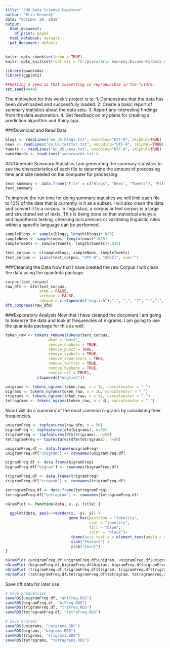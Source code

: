 ---
title: "JHU Data Science Capstone"
author: "Erin Kennedy"
date: "October 29, 2019"
output:
  html_document:
    df_print: paged
  html_notebook: default
  pdf_document: default
---

```{r setup, include=FALSE}
knitr::opts_chunk$set(echo = TRUE)
knitr::opts_knit$set(root.dir = "C:/Users/Erin Kennedy/Documents/Data Analytics Certificate/10 Capstone/Week 1/final/en_US")

library(quanteda)
library(ggplot2)

##Setting a seed so that subsetting is reproducible in the future.
set.seed(4444)
```

The motivation for this week's project is to: 
1. Demonstrate that the data has been downloaded and successfully loaded.
2. Create a basic report of summary statistics about the data sets.
3. Report any interesting findings from the data exploration.
4. Get feedback on my plans for creating a prediction algorithm and Shiny app.

###Download and Read Data

```{r Load_Data}
blogs <- readLines("en_US.blogs.txt", encoding="UTF-8", skipNul=TRUE)
news <- readLines("en_US.twitter.txt", encoding="UTF-8", skipNul=TRUE)
tweets <- readLines("en_US.news.txt", encoding="UTF-8", skipNul=TRUE)
swearWords <- readLines('swearwords.txt')
```

###Generate Summary Statistics
I am generating the summary statistics to see the characteristics of each file to determine the amount of processing time and size needed on the computer for processing.

```{r Text_Summary, echo=FALSE}
text_summary <- data.frame('File' = c("Blogs", "News", "Tweets"), "File Size" = sapply(list(blogs, news, tweets), function(x){format(object.size(x), "MB")}), 'Entries' = sapply(list(blogs, news, tweets), function(x){length(x)}), 'Max Char' = sapply(list(blogs, news, tweets), function(x){max(unlist(lapply(x,function(y) nchar(y))))}))
text_summary
```
To improve the run time for doing summary statistics we will limit each file to 10% of the data that is currently in it as a subset. I will also clean the data and convert it to a corpus. In linguistics, a corpus or text corpus is a large and structured set of texts. This is being done so that statistical analysis and hypothesis testing, checking occurrences or validating linguistic rules within a specific language can be performed.

```{r Sample_Data}
sampleBlogs <- sample(blogs, length(blogs)*.025)
sampleNews <- sample(news, length(news)*.025)
sampleTweets <- sample(tweets, length(tweets)*.025)

text_corpus <- c(sampleBlogs, sampleNews, sampleTweets)
text_corpus <- iconv(text_corpus, "UTF-8", "ASCII", sub="")
```

###Cleaning the Data
Now that I have created the raw Corpus I will clean the data using the quanteda package.

```{r Create_Corpus}
corpus(text_corpus)
raw_dfm <- dfm(text_corpus,
               stem = FALSE,
               verbose = FALSE,
               remove = c(stopwords("english"),".", ",", "?", "!",":",")","(","-", '"', "/", " "))
dfm_compress(raw_dfm)
```

###Exploratory Analysis
Now that I have cleaned the document I am going to tokenize the data and look at frequencies of n-grams. I am going to use the quanteda package for this as well.

```{r EDA}
token_raw <- tokens_remove(tokens(text_corpus,
                   what = "word",
                   remove_numbers = TRUE,
                   remove_punct = TRUE,
                   remove_symbols = TRUE,
                   remove_separators = TRUE, 
                   remove_twitter = TRUE,
                   remove_hyphens = TRUE,
                   remove_url = TRUE), 
              stopwords("english"))

unigrams <- tokens_ngrams(token_raw, n = 1L, concatenator = "_")
bigrams <- tokens_ngrams(token_raw, n = 2L, concatenator = "_")
trigrams <- tokens_ngrams(token_raw, n = 3L, concatenator = "_")
tetragrams <- tokens_ngrams(token_raw, n = 4L, concatenator = "_")
```
Now I will do a summary of the most common n-grams by calculating their frequencies.

```{r Data_Summary}

unigramFreq <- topfeatures(raw_dfm, n = 50)
bigramFreq <- topfeatures(dfm(bigrams), n=50)
trigramFreq <- topfeatures(dfm(trigrams), n=50)
tetragramFreq <- topfeatures(dfm(tetragrams), n=50)

unigramFreq.df <- data.frame(unigramFreq) 
unigramFreq.df["unigram"] <- rownames(unigramFreq.df)    

bigramFreq.df <- data.frame(bigramFreq) 
bigramFreq.df["bigram"] <- rownames(bigramFreq.df)    

trigramFreq.df <- data.frame(trigramFreq) 
trigramFreq.df["trigram"] <- rownames(trigramFreq.df)    

tetragramFreq.df <- data.frame(tetragramFreq) 
tetragramFreq.df["tetragram"] <- rownames(tetragramFreq.df)    

nGramPlot <- function(data, x, y, title) {
 
  ggplot(data, aes(x=reorder(x, -y), y)) +
                            geom_bar(position = "identity", 
                                     stat = "identity",
                                     fill = "blue",
                                     color = "black")+
                             theme(axis.text.x = element_text(angle = 90, hjust = 1)) +
                             xlab("Feature") + 
                             ylab("Count")
}

nGramPlot (unigramFreq.df,unigramFreq.df$unigram, unigramFreq.df$unigramFreq , "Most Frequent Unigrams")
nGramPlot (bigramFreq.df,bigramFreq.df$bigram, bigramFreq.df$bigramFreq , "Most Frequent Bigrams")
nGramPlot (trigramFreq.df,trigramFreq.df$trigram, trigramFreq.df$trigramFreq , "Most Frequent Trigrams")
nGramPlot (tetragramFreq.df,tetragramFreq.df$tetragram, tetragramFreq.df$tetragramFreq , "Most Frequent Tetragrams")
```

Save off data for later use.

```{r Save_Data}

# Save Frequencies
saveRDS(unigramFreq.df, "uniFreq.RDS")
saveRDS(bigramFreq.df, "biFreq.RDS")
saveRDS(trigramFreq.df, "triFreq.RDS")
saveRDS(tetragramFreq.df, "tetraFreq.RDS")

# Save N-Grams
saveRDS(unigrams, "unigrams.RDS")
saveRDS(bigrams, "bigrams.RDS")
saveRDS(trigrams, "trigrams.RDS")
saveRDS(tetragrams, "tetragrams.RDS")
```

